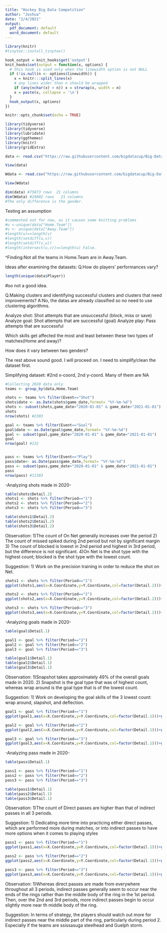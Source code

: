 ```yaml
---
title: "Hockey Big Data Competition"
author: "Joshua"
date: "2/4/2021"
output:
  pdf_document: default
  word_document: default
---
```


```r
library(knitr)
#tinytex::install_tinytex()

hook_output = knit_hooks$get('output')
knit_hooks$set(output = function(x, options) {
  # this hook is used only when the linewidth option is not NULL
  if (!is.null(n <- options$linewidth)) {
    x = knitr:::split_lines(x)
    # any lines wider than n should be wrapped
    if (any(nchar(x) > n)) x = strwrap(x, width = n)
    x = paste(x, collapse = '\n')
  }
  hook_output(x, options)
})
```

```r


knitr::opts_chunk$set(echo = TRUE)

library(tidyverse)
library(tidyverse)
library(lubridate)
library(ggthemes)
library(knitr)
library(gridExtra)

```

```r
data <- read.csv("https://raw.githubusercontent.com/bigdatacup/Big-Data-Cup-2021/main/hackathon_scouting.csv",stringsAsFactors = FALSE)

View(data)

```

```r
Wdata <- read.csv("https://raw.githubusercontent.com/bigdatacup/Big-Data-Cup-2021/main/hackathon_womens.csv",stringsAsFactors = FALSE)

View(Wdata)
```

```r
dim(data) #75873 rows  21 columns
dim(Wdata) #24002 rows   21 columns 
#The only difference is the gender. 
```

Testing an assumption
```r
#commented out for now, as it causes some knitting problems
#u <-unique(data["Home.Team"])
#v <- unique(data["Away.Team"])
#length(u)==length(v)
#length(setdiff(u,v))
#length(setdiff(v,u))
#length(intersect(u,v))==length(u) False. 
```
^Finding:Not all the teams in Home.Team are in Away.Team. 


Ideas after examining the datasets:
Q.How do players' performances vary? 

```r
length(unique(data$Player))
```
#so not a good idea.

Q.Making clusters and identifying successful clusters and clusters that need improvements?
A:No, the datas are already classified so no need to use clustering algorithms. 

Analyze shot: Shot attempts that are unsuccessful (block, miss or save)
Analyze goal: Shot attempts that are successful (goal)
Analyze play: Pass attempts that are successful

Which skills get affected the most and least between these two types of matches(Home and away)?

How does it vary between two genders? 

The rest above sound good. I will proceed on. I need to simplify/clean the dataset first.


Simplifying dataset: #2nd x-coord, 2nd y-coord. Many of them are NA
```r
#Collecting 2020 data only
teams <- group_by(data,Home.Team)

shots <- teams %>% filter(Event=="Shot") 
shots$date <- as.Date(shots$game_date,format= "%Y-%m-%d")
shots <- subset(shots,game_date>"2020-01-01" & game_date<"2021-01-01")
shots
nrow(shots) #2303

goal <- teams %>% filter(Event=="Goal") 
goal$date <- as.Date(goal$game_date,format= "%Y-%m-%d")
goal <- subset(goal,game_date>"2020-01-01" & game_date<"2021-01-01")
goal
nrow(goal) #132


pass <- teams %>% filter(Event=="Play") 
pass$date<- as.Date(pass$game_date,format= "%Y-%m-%d")
pass <- subset(pass,game_date>"2020-01-01" & game_date<"2021-01-01")
pass
nrow(pass) #11303

```

-Analyzing shots made in 2020-
```r
table(shots$Detail.2)
shots1 <- shots %>% filter(Period=="1")
shots2 <- shots %>% filter(Period=="2")
shots3 <- shots %>% filter(Period=="3")

table(shots1$Detail.2)
table(shots2$Detail.2)
table(shots3$Detail.2)

```

Observation: 
1)The count of On Net generally increases over the period
2) The count of missed spiked during 2nd period but not by significant margin
3) The count of blocked is lowest in 2nd period and highest in 3rd period, but the difference is not significant.
4)On Net is the shot type with the highest count; blocked is the shot type with the lowest count.

Suggestion: 
1) Work on the precision training in order to reduce the shot on Net. 


```r
shots1 <- shots %>% filter(Period=="1") 
ggplot(shots1,aes(x=X.Coordinate,y=Y.Coordinate,col=factor(Detail.2)))+ggtitle("Shot Type Visualizations for Different Teams during Period 1")+geom_point()+facet_wrap(~Home.Team)
```

```r
shots2 <- shots %>% filter(Period=="2") 
ggplot(shots2,aes(x=X.Coordinate,y=Y.Coordinate,col=factor(Detail.2)))+ggtitle("Shot Type Visualizations for Different Teams during Period 2")+geom_point()+facet_wrap(~Home.Team)
```

```r
shots3 <- shots %>% filter(Period=="3") 
ggplot(shots3,aes(x=X.Coordinate,y=Y.Coordinate,col=factor(Detail.2)))+ggtitle("Shot Type Visualizations for Different Teams during Period 3")+geom_point()+facet_wrap(~Home.Team)
```


-Analyzing goals made in 2020-

```r
table(goal$Detail.1)

goal1 <- goal %>% filter(Period=="1")
goal2 <- goal %>% filter(Period=="2")
goal3 <- goal %>% filter(Period=="3")

table(goal1$Detail.1)
table(goal2$Detail.1)
table(goal3$Detail.1)

```

Observation:
1)Snapshot takes approximately 49% of the overall goals made in 2020.
2) Snapshot is the goal type that was of highest count, whereas wrap around is the goal type that is of the lowest count.

Suggestion:
1) Work on developing the goal skills of the 3 lowest count: wrap around, slapshot, and deflection.
```r
goal1 <- goal %>% filter(Period=="1") 
ggplot(goal1,aes(x=X.Coordinate,y=Y.Coordinate,col=factor(Detail.1)))+ggtitle("Goal Type Visualizations for Different Teams during Period 1")+geom_point()+facet_wrap(~Home.Team)
```

```r
goal2 <- goal %>% filter(Period=="2") 
ggplot(goal2,aes(x=X.Coordinate,y=Y.Coordinate,col=factor(Detail.1)))+ggtitle("Goal Type Visualizations for Different Teams during Period 2")+geom_point()+facet_wrap(~Home.Team)
```

```r
goal3 <- goal %>% filter(Period=="3") 
ggplot(goal3,aes(x=X.Coordinate,y=Y.Coordinate,col=factor(Detail.1)))+ggtitle("Goal Type Visualizations for Different Teams during Period 3")+geom_point()+facet_wrap(~Home.Team)
```

-Analyzing pass made in 2020-

```r
table(pass$Detail.1)

pass1 <- pass %>% filter(Period=="1")
pass2 <- pass %>% filter(Period=="2")
pass3 <- pass %>% filter(Period=="3")

table(pass1$Detail.1)
table(pass2$Detail.1)
table(pass3$Detail.1)
```
Observation:
1)The count of Direct passes are higher than that of indirect passes in all 3 periods.

Suggestion:
1) Dedicating more time into practicing either direct passes, which are performed more during matches, or into indirect passes to have more options when it comes to playing styles

```r
pass1 <- pass %>% filter(Period=="1") 
ggplot(pass1,aes(x=X.Coordinate,y=Y.Coordinate,col=factor(Detail.1)))+ggtitle("Pass Type Visualizations for Different Teams during Period 1")+geom_point()+facet_wrap(~Home.Team)
```

```r
pass2 <- pass %>% filter(Period=="2") 
ggplot(pass2,aes(x=X.Coordinate,y=Y.Coordinate,col=factor(Detail.1)))+ggtitle("Pass Type Visualizations for Different Teams during Period 2")+geom_point()+facet_wrap(~Home.Team)
```

```r
pass3 <- pass %>% filter(Period=="3") 
ggplot(pass3,aes(x=X.Coordinate,y=Y.Coordinate,col=factor(Detail.1)))+ggtitle("Pass Type Visualizations for Different Teams during Period 3")+geom_point()+facet_wrap(~Home.Team)
```

Observation:
1)Whereas direct passes are made from everywhere throughout all 3 periods, indirect passes generally seem to occur near the ends of the rings rather than the middle body of the ring in the 1st period. Then, over the 2nd and 3rd periods, more indirect passes begin to occur slightly more near th middle body of the ring.

Suggestion: In terms of strategy, the players should watch out more for indirect passes near the middle part of the ring, particularly during period 2. Especially if the teams are ssissasuga steelhead and Guelph storm.

